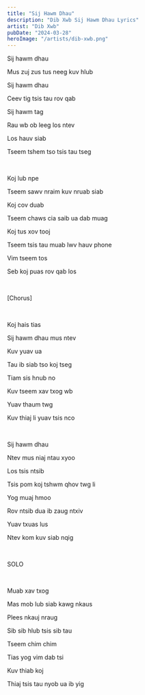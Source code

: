 ```yaml
---
title: "Sij Hawm Dhau"
description: "Dib Xwb Sij Hawm Dhau Lyrics"
artist: "Dib Xwb"
pubDate: "2024-03-28"
heroImage: "/artists/dib-xwb.png"
---
```


Sij hawm dhau

Mus zuj zus tus neeg kuv hlub

Sij hawm dhau

Ceev tig tsis tau rov qab

Sij hawm tag

Rau wb ob leeg los ntev

Los hauv siab

Tseem tshem tso tsis tau tseg

<br />

Koj lub npe

Tseem sawv nraim kuv nruab siab

Koj cov duab

Tseem chaws cia saib ua dab muag

Koj tus xov tooj

Tseem tsis tau muab lwv hauv phone

Vim tseem tos

Seb koj puas rov qab los

<br />

[Chorus]

<br />

Koj hais tias

Sij hawm dhau mus ntev

Kuv yuav ua

Tau ib siab tso koj tseg

Tiam sis hnub no

Kuv tseem xav txog wb

Yuav thaum twg

Kuv thiaj li yuav tsis nco

<br />

Sij hawm dhau

Ntev mus niaj ntau xyoo

Los tsis ntsib

Tsis pom koj tshwm qhov twg li

Yog muaj hmoo

Rov ntsib dua ib zaug ntxiv

Yuav txuas lus

Ntev kom kuv siab nqig

<br />

SOLO

<br />

Muab xav txog

Mas mob lub siab kawg nkaus

Plees nkauj nraug

Sib sib hlub tsis sib tau

Tseem chim chim

Tias yog vim dab tsi

Kuv thiab koj

Thiaj tsis tau nyob ua ib yig
